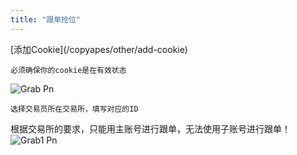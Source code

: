 ```yaml
---
title: "跟单抢位"
---
```


<Steps>
  <Step title="添加/更新Cookie">
    [添加Cookie](/copyapes/other/add-cookie)

    必须确保你的cookie是在有效状态
  </Step>
  <Step title="选择你要抢位的交易员">
    <img
      src="/images/copyapes/grab.png"
      alt="Grab Pn"
      title="Grab Pn"
      style={{ width:"63%" }}
    />

    选择交易员所在交易所，填写对应的ID
  </Step>
  <Step title="按照交易所的要求填写跟单信息">
    <Note>
      根据交易所的要求，只能用主账号进行跟单，无法使用子账号进行跟单！
    </Note>
    <img
      src="/images/copyapes/grab1.png"
      alt="Grab1 Pn"
      title="Grab1 Pn"
      style={{ width:"68%" }}
    />
  </Step>
</Steps>
